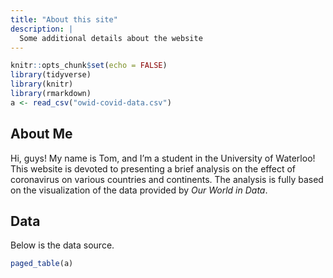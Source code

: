 ```yaml
---
title: "About this site"
description: |
  Some additional details about the website
---
```


```r
knitr::opts_chunk$set(echo = FALSE)
library(tidyverse)
library(knitr)
library(rmarkdown)
a <- read_csv("owid-covid-data.csv")
```

## About Me
Hi, guys! My name is Tom, and I'm a student in the University of Waterloo! This website is devoted to presenting a brief analysis on the effect of coronavirus on various countries and continents. The analysis is fully based on the visualization of the data provided by *Our World in Data*. 

## Data
Below is the data source.

```r
paged_table(a)
```
